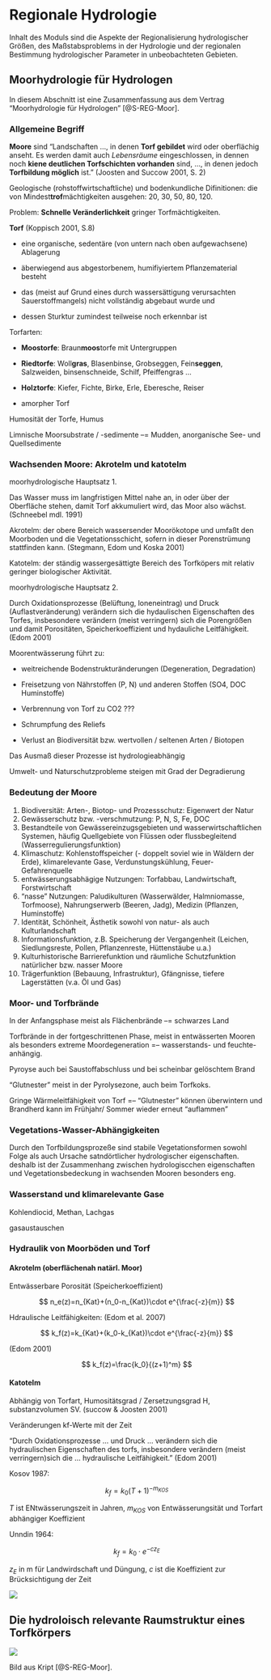 # Regionale Hydrologie

Inhalt des Moduls sind die Aspekte der Regionalisierung hydrologischer Größen, des Maßstabsproblems in der Hydrologie und der regionalen Bestimmung hydrologischer Parameter in unbeobachteten Gebieten.

## Moorhydrologie für Hydrologen

In diesem Abschnitt ist eine Zusammenfassung aus dem Vertrag "Moorhydrologie für Hydrologen" [@S-REG-Moor].

### Allgemeine Begriff

**Moore** sind "Landschaften ..., in denen **Torf gebildet** wird oder oberflächig anseht. Es werden damit auch *Lebensräume* eingeschlossen, in dennen noch **kiene deutlichen Torfschichten vorhanden** sind, ..., in denen jedoch **Torfbildung möglich** ist." (Joosten and Succow 2001, S. 2)

Geologische (rohstoffwirtschaftliche) und bodenkundliche Difinitionen: die von Mindest**trof**mächtigkeiten ausgehen: 20, 30, 50, 80, 120.

Problem: **Schnelle Veränderlichkeit** gringer Torfmächtigkeiten.

**Torf** (Koppisch 2001, S.8)

-   eine organische, sedentäre (von untern nach oben aufgewachsene) Ablagerung

-   äberwiegend aus abgestorbenem, humifiyiertem Pflanzematerial besteht

-   das (meist auf Grund eines durch wassersättigung verursachten Sauerstoffmangels) nicht vollständig abgebaut wurde und

-   dessen Sturktur zumindest teilweise noch erkennbar ist

Torfarten:

-   **Moostorfe**: Braun**moos**torfe mit Untergruppen

-   **Riedtorfe**: Woll**gras**, Blasenbinse, Grobseggen, Fein**seggen**, Salzweiden, binsenschneide, Schilf, Pfeiffengras ...

-   **Holztorfe**: Kiefer, Fichte, Birke, Erle, Eberesche, Reiser

-   amorpher Torf

Humosität der Torfe, Humus

Limnische Moorsubstrate / -sedimente --= Mudden, anorganische See- und Quellsedimente

### Wachsenden Moore: Akrotelm und katotelm

moorhydrologische Hauptsatz 1.

Das Wasser muss im langfristigen Mittel nahe an, in oder über der Oberfläche stehen, damit Torf akkumuliert wird, das Moor also wächst. (Schneebel mdl. 1991)

Akrotelm: der obere Bereich wassersender Moorökotope und umfaßt den Moorboden und die Vegetationsschicht, sofern in dieser Porenstrümung stattfinden kann. (Stegmann, Edom und Koska 2001)

Katotelm: der ständig wassergesättigte Bereich des Torfköpers mit relativ geringer biologischer Aktivität.

moorhydrologische Hauptsatz 2.

Durch Oxidationsprozesse (Belüftung, loneneintrag) und Druck (Auflastveränderung) verändern sich die hydaulischen Eigenschaften des Torfes, insbesondere verändern (meist verringern) sich die Porengrößen und damit Porositäten, Speicherkoeffizient und hydauliche Leitfähigkeit. (Edom 2001)

Moorentwässerung führt zu:

-   weitreichende Bodenstrukturänderungen (Degeneration, Degradation)

-   Freisetzung von Nährstoffen (P, N) und anderen Stoffen (SO4, DOC Huminstoffe)

-   Verbrennung von Torf zu CO2 ???

-   Schrumpfung des Reliefs

-   Verlust an Biodiversität bzw. wertvollen / seltenen Arten / Biotopen

Das Ausmaß dieser Prozesse ist hydrologieabhängig

Umwelt- und Naturschutzprobleme steigen mit Grad der Degradierung

### Bedeutung der Moore

1.  Biodiversität: Arten-, Biotop- und Prozessschutz: Eigenwert der Natur
2.  Gewässerschutz bzw. -verschmutzung: P, N, S, Fe, DOC
3.  Bestandteile von Gewässereinzugsgebieten und wasserwirtschaftlichen Systemen, häufig Quellgebiete von Flüssen oder flussbegleitend (Wasserregulierungsfunktion)
4.  Klimaschutz: Kohlenstoffspeicher (- doppelt soviel wie in Wäldern der Erde), klimarelevante Gase, Verdunstungskühlung, Feuer-Gefahrenquelle
5.  entwässerungsabhägige Nutzungen: Torfabbau, Landwirtschaft, Forstwirtschaft
6.  "nasse" Nutzungen: Paludikulturen (Wasserwälder, Halmniomasse, Torfmoose), Nahrungserwerb (Beeren, Jadg), Medizin (Pflanzen, Huminstoffe)
7.  Identität, Schönheit, Ästhetik sowohl von natur- als auch Kulturlandschaft
8.  Informationsfunktion, z.B. Speicherung der Vergangenheit (Leichen, Siedlungsreste, Pollen, Pflanzenreste, Hüttenstäube u.a.)
9.  Kulturhistorische Barrierefunktion und räumliche Schutzfunktion natürlicher bzw. nasser Moore
10. Trägerfunktion (Bebauung, Infrastruktur), Gfängnisse, tiefere Lagerstätten (v.a. Öl und Gas)

### Moor- und Torfbrände

In der Anfangsphase meist als Flächenbrände --= schwarzes Land

Torfbrände in der fortgeschrittenen Phase, meist in entwässerten Mooren als besonders extreme Moordegeneration =-- wasserstands- und feuchte-anhängig.

Pyroyse auch bei Saustoffabschluss und bei scheinbar gelöschtem Brand

"Glutnester" meist in der Pyrolysezone, auch beim Torfkoks.

Gringe Wärmeleitfähigkeit von Torf =-- "Glutnester" können überwintern und Brandherd kann im Frühjahr/ Sommer wieder erneut "auflammen"

### Vegetations-Wasser-Abhängigkeiten

Durch den Torfbildungsprozeße sind stabile Vegetationsformen sowohl Folge als auch Ursache satndörtlicher hydrologischer eigenschaften. deshalb ist der Zusammenhang zwischen hydrologiscchen eigenschaften und Vegetationsbedeckung in wachsenden Mooren besonders eng.

### Wasserstand und klimarelevante Gase

Kohlendiocid, Methan, Lachgas

gasaustauschen

### Hydraulik von Moorböden und Torf

#### Akrotelm (oberflächenah natärl. Moor)

Entwässerbare Porosität (Speicherkoeffizient)

$$
n_e(z)=n_{Kat}+(n_0-n_{Kat})\cdot e^{\frac{-z}{m}}
$$

Hdraulische Leitfähigkeiten: (Edom et al. 2007)

$$
k_f(z)=k_{Kat}+(k_0-k_{Kat})\cdot e^{\frac{-z}{m}}
$$

(Edom 2001)

$$
k_f(z)=\frac{k_0}{(z+1)^m}
$$

#### Katotelm

Abhängig von Torfart, Humositätsgrad / Zersetzungsgrad H, substanzvolumen SV. (succow & Joosten 2001)

Veränderungen kf-Werte mit der Zeit

"Durch Oxidationsprozesse ... und Druck ... verändern sich die hydraulischen Eigenschaften des torfs, insbesondere verändern (meist verringern)sich die ... hydraulische Leitfähigkeit." (Edom 2001)

Kosov 1987:

$$
k_f=k_0(T+1)^{-m_{KOS}}
$$

$T$ ist ENtwässerungszeit in Jahren, $m_{KOS}$ von Entwässerungsität und Torfart abhängiger Koeffizient

Unndin 1964:

$$
k_f=k_0\cdot e^{-cz_E}
$$

$z_E$ in m für Landwirdschaft und Düngung, $c$ ist die Koeffizient zur Brücksichtigung der Zeit

![](fig/REG/c_kf_range.JPG)

## Die hydroloisch relevante Raumstruktur eines Torfkörpers

![](fig/REG/moor_sturktur.JPG)

Bild aus Kript [@S-REG-Moor].
